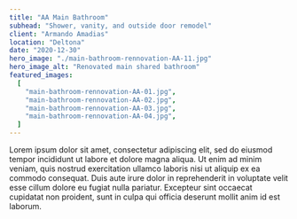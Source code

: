 ```yaml
---
title: "AA Main Bathroom"
subhead: "Shower, vanity, and outside door remodel"
client: "Armando Amadias"
location: "Deltona"
date: "2020-12-30"
hero_image: "./main-bathroom-rennovation-AA-11.jpg"
hero_image_alt: "Renovated main shared bathroom"
featured_images:
  [
    "main-bathroom-rennovation-AA-01.jpg",
    "main-bathroom-rennovation-AA-02.jpg",
    "main-bathroom-rennovation-AA-03.jpg",
    "main-bathroom-rennovation-AA-04.jpg",
  ]
---
```


Lorem ipsum dolor sit amet, consectetur adipiscing elit, sed do eiusmod tempor incididunt ut labore et dolore magna aliqua. Ut enim ad minim veniam, quis nostrud exercitation ullamco laboris nisi ut aliquip ex ea commodo consequat. Duis aute irure dolor in reprehenderit in voluptate velit esse cillum dolore eu fugiat nulla pariatur. Excepteur sint occaecat cupidatat non proident, sunt in culpa qui officia deserunt mollit anim id est laborum.
